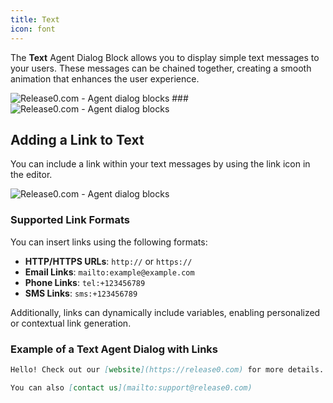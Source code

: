 ```yaml
---
title: Text
icon: font
---
```


The **Text** Agent Dialog Block allows you to display simple text messages to your users. These messages can be chained together, creating a smooth animation that enhances the user experience.

<Frame style={{ maxWidth: '400px' }}>
  <img src="/images/blocks/agent-dialog/text.png" alt="Release0.com - Agent dialog blocks" />
</Frame>
###
<Frame style={{ maxWidth: '600px' }}>
  <img src="/images/blocks/agent-dialog/text-agent-dialog.gif" alt="Release0.com - Agent dialog blocks" />
</Frame>

## Adding a Link to Text

You can include a link within your text messages by using the link icon in the editor.

<Frame style={{ maxWidth: '400px' }}>
  <img src="/images/blocks/agent-dialog/text-link.png" alt="Release0.com - Agent dialog blocks" />
</Frame>

### Supported Link Formats

You can insert links using the following formats:

- **HTTP/HTTPS URLs**: `http://` or `https://`
- **Email Links**: `mailto:example@example.com`
- **Phone Links**: `tel:+123456789`
- **SMS Links**: `sms:+123456789`

Additionally, links can dynamically include variables, enabling personalized or contextual link generation.

### Example of a Text Agent Dialog with Links

```markdown
Hello! Check out our [website](https://release0.com) for more details.

You can also [contact us](mailto:support@release0.com) 
